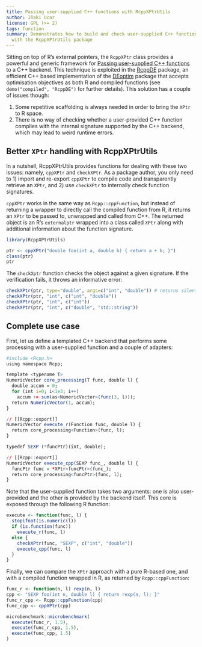 ```yaml
---
title: Passing user-supplied C++ functions with RcppXPtrUtils
author: Iñaki Ucar
license: GPL (>= 2)
tags: function
summary: Demonstrates how to build and check user-supplied C++ functions 
  with the RcppXPtrUtils package
---
```


Sitting on top of R's external pointers, the `RcppXPtr` class provides
a powerful and generic framework for
[Passing user-supplied C++ functions](http://gallery.rcpp.org/articles/passing-cpp-function-pointers/)
to a C++ backend. This technique is exploited in the
[RcppDE](https://cran.r-project.org/package=RcppDE) package, an
efficient C++ based implementation of the
[DEoptim](https://cran.r-project.org/package=DEoptim) package that
accepts optimisation objectives as both R and compiled functions (see
`demo("compiled", "RcppDE")` for further details). This solution has a
couple of issues though:

1. Some repetitive scaffolding is always needed in order to bring the `XPtr` to R space.
2. There is no way of checking whether a user-provided C++ function
   complies with the internal signature supported by the C++ backend,
   which may lead to weird runtime errors.

## Better `XPtr` handling with RcppXPtrUtils

In a nutshell, RcppXPtrUtils provides functions for dealing with these
two issues: namely, `cppXPtr` and `checkXPtr`. As a package author,
you only need to 1) import and re-export `cppXPtr` to compile code and
transparently retrieve an `XPtr`, and 2) use `checkXPtr` to internally
check function signatures.

`cppXPtr` works in the same way as `Rcpp::cppFunction`, but instead of
returning a wrapper to directly call the compiled function from R, it
returns an `XPtr` to be passed to, unwrapped and called from C++. The
returned object is an R's `externalptr` wrapped into a class called
`XPtr` along with additional information about the function signature.

```r
library(RcppXPtrUtils)

ptr <- cppXPtr("double foo(int a, double b) { return a + b; }")
class(ptr)
ptr
```

The `checkXptr` function checks the object against a given
signature. If the verification fails, it throws an informative error:

```r
checkXPtr(ptr, type="double", args=c("int", "double")) # returns silently
checkXPtr(ptr, "int", c("int", "double"))
checkXPtr(ptr, "int", c("int"))
checkXPtr(ptr, "int", c("double", "std::string"))
```

## Complete use case

First, let us define a templated C++ backend that performs some
processing with a user-supplied function and a couple of adapters:

```r
#include <Rcpp.h>
using namespace Rcpp;

template <typename T>
NumericVector core_processing(T func, double l) {
  double accum = 0;
  for (int i=0; i<1e3; i++)
    accum += sum(as<NumericVector>(func(3, l)));
  return NumericVector(1, accum);
}

// [[Rcpp::export]]
NumericVector execute_r(Function func, double l) {
  return core_processing<Function>(func, l);
}

typedef SEXP (*funcPtr)(int, double);

// [[Rcpp::export]]
NumericVector execute_cpp(SEXP func_, double l) {
  funcPtr func = *XPtr<funcPtr>(func_);
  return core_processing<funcPtr>(func, l);
}
```

Note that the user-supplied function takes two arguments: one is also
user-provided and the other is provided by the backend itself. This
core is exposed through the following R function:

```r
execute <- function(func, l) {
  stopifnot(is.numeric(l))
  if (is.function(func))
    execute_r(func, l)
  else {
    checkXPtr(func, "SEXP", c("int", "double"))
    execute_cpp(func, l)
  }
}
```

Finally, we can compare the `XPtr` approach with a pure R-based one,
and with a compiled function wrapped in R, as returned by
`Rcpp::cppFunction`:

```r
func_r <- function(n, l) rexp(n, l)
cpp <- "SEXP foo(int n, double l) { return rexp(n, l); }"
func_r_cpp <- Rcpp::cppFunction(cpp)
func_cpp <- cppXPtr(cpp)

microbenchmark::microbenchmark(
  execute(func_r, 1.5),
  execute(func_r_cpp, 1.5),
  execute(func_cpp, 1.5)
)
```
